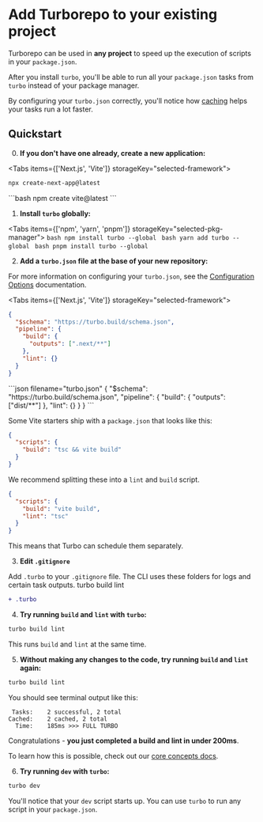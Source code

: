 
# Add Turborepo to your existing project

Turborepo can be used in **any project** to speed up the execution of scripts in your `package.json`.

After you install `turbo`, you'll be able to run all your `package.json` tasks from `turbo` instead of your package manager.

By configuring your `turbo.json` correctly, you'll notice how [caching](/repo/docs/core-concepts/caching) helps your tasks run a lot faster.

## Quickstart

0. **If you don't have one already, create a new application:**

<Tabs items={['Next.js', 'Vite']} storageKey="selected-framework">
  <Tab>
```bash
npx create-next-app@latest
```
  </Tab>
  <Tab>
```bash
npm create vite@latest
```
  </Tab>
</Tabs>

1. **Install `turbo` globally:**

<Tabs items={['npm', 'yarn', 'pnpm']} storageKey="selected-pkg-manager">
  <Tab>
    ```bash
    npm install turbo --global
    ```
  </Tab>
  <Tab>
    ```bash
    yarn add turbo --global
    ```
  </Tab>
  <Tab>
    ```bash
    pnpm install turbo --global
    ```
  </Tab>
</Tabs>

2. **Add a `turbo.json` file at the base of your new repository:**

For more information on configuring your `turbo.json`, see the [Configuration Options](/repo/docs/reference/configuration) documentation.

<Tabs items={['Next.js', 'Vite']} storageKey="selected-framework">
  <Tab>
```json filename="turbo.json"
{
  "$schema": "https://turbo.build/schema.json",
  "pipeline": {
    "build": {
      "outputs": [".next/**"]
    },
    "lint": {}
  }
}
```
  </Tab>
  <Tab>
```json filename="turbo.json"
{
  "$schema": "https://turbo.build/schema.json",
  "pipeline": {
    "build": {
      "outputs": ["dist/**"]
    },
    "lint": {}
  }
}
```

Some Vite starters ship with a `package.json` that looks like this:

```json filename="package.json"
{
  "scripts": {
    "build": "tsc && vite build"
  }
}
```

We recommend splitting these into a `lint` and `build` script.

```json filename="package.json"
{
  "scripts": {
    "build": "vite build",
    "lint": "tsc"
  }
}
```

This means that Turbo can schedule them separately.

  </Tab>
</Tabs>

3. **Edit `.gitignore`**

Add `.turbo` to your `.gitignore` file. The CLI uses these folders for logs and certain task outputs.
  turbo build lint

```diff
+ .turbo
```

4. **Try running `build` and `lint` with `turbo`:**

```bash
turbo build lint
```

This runs `build` and `lint` at the same time.

5. **Without making any changes to the code, try running `build` and `lint` again:**

```bash
turbo build lint
```

You should see terminal output like this:

```
 Tasks:    2 successful, 2 total
Cached:    2 cached, 2 total
  Time:    185ms >>> FULL TURBO
```

Congratulations - **you just completed a build and lint in under 200ms**.

To learn how this is possible, check out our [core concepts docs](/repo/docs/core-concepts/caching).

6. **Try running `dev` with `turbo`:**

```bash
turbo dev
```

You'll notice that your `dev` script starts up. You can use `turbo` to run any script in your `package.json`.
